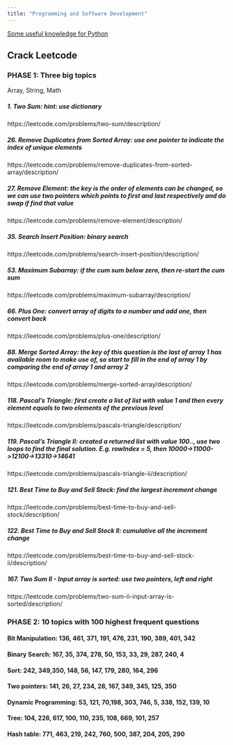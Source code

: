 ```yaml
---
title: "Programming and Software Development"
---
```

  
[Some useful knowledge for Python](https://github.com/zt63724540/Programming-and-software-development/blob/master/py_tricks.html)   


## Crack Leetcode 
### PHASE 1: Three big topics
Array, String, Math




##### 1. Two Sum: hint: use dictionary
https://leetcode.com/problems/two-sum/description/

##### 26. Remove Duplicates from Sorted Array: use one pointer to indicate the index of unique elements
https://leetcode.com/problems/remove-duplicates-from-sorted-array/description/


##### 27. Remove Element: the key is the order of elements can be changed, so we can use two pointers which points to first and last respectively and do swap if find that value
https://leetcode.com/problems/remove-element/description/


##### 35. Search Insert Position: binary search
https://leetcode.com/problems/search-insert-position/description/


##### 53. Maximum Subarray: if the cum sum below zero, then re-start the cum sum
https://leetcode.com/problems/maximum-subarray/description/

##### 66. Plus One: convert array of digits to a number and add one, then convert back
https://leetcode.com/problems/plus-one/description/

##### 88. Merge Sorted Array: the key of this question is the last of array 1 has available room to make use of, so start to fill in the end of array 1 by comparing the end of array 1 and array 2
https://leetcode.com/problems/merge-sorted-array/description/

##### 118. Pascal's Triangle: first create a list of list with value 1 and then every element equals to two elements of the previous level
https://leetcode.com/problems/pascals-triangle/description/

##### 119. Pascal's Triangle II: created a returned list with value 100.., use two loops to find the final solution. E.g. rowIndex = 5, then 10000->11000->12100->13310->14641
https://leetcode.com/problems/pascals-triangle-ii/description/

##### 121. Best Time to Buy and Sell Stock: find the largest increment change
https://leetcode.com/problems/best-time-to-buy-and-sell-stock/description/

##### 122. Best Time to Buy and Sell Stock II: cumulative all the increment change
https://leetcode.com/problems/best-time-to-buy-and-sell-stock-ii/description/

##### 167. Two Sum II - Input array is sorted: use two pointers, left and right
https://leetcode.com/problems/two-sum-ii-input-array-is-sorted/description/


### PHASE 2: 10 topics with 100 highest frequent questions
#### Bit Manipulation: 136, 461, 371, 191, 476, 231, 190, 389, 401, 342
#### Binary Search: 167, 35, 374, 278, 50, 153, 33, 29, 287, 240, 4 
#### Sort: 242, 349,350, 148, 56, 147, 179, 280, 164, 296
#### Two pointers: 141, 26, 27, 234, 28, 167, 349, 345, 125, 350
#### Dynamic Programming: 53, 121, 70,198, 303, 746, 5, 338, 152, 139, 10
#### Tree: 104, 226, 617, 100, 110, 235, 108, 669, 101, 257
#### Hash table: 771, 463, 219, 242, 760, 500, 387, 204, 205, 290
